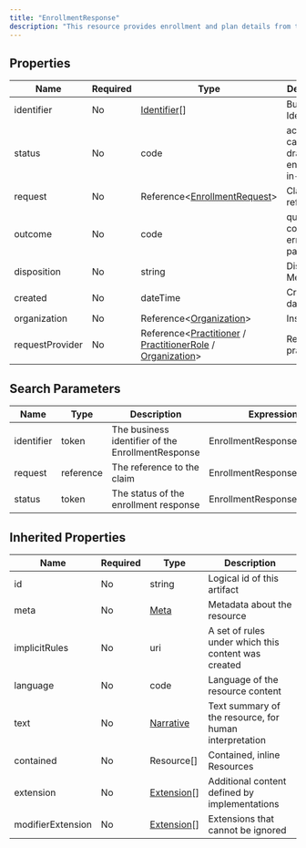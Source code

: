 ```yaml
---
title: "EnrollmentResponse"
description: "This resource provides enrollment and plan details from the processing of an EnrollmentRequest resource."
---
```


## Properties

| Name            | Required | Type                                                                                                                                                                                                    | Description                                   |
| --------------- | -------- | ------------------------------------------------------------------------------------------------------------------------------------------------------------------------------------------------------- | --------------------------------------------- |
| identifier      | No       | [Identifier](/medical-api/fhir/data-types/identifier)[]                                                                                                                                                 | Business Identifier                           |
| status          | No       | code                                                                                                                                                                                                    | active / cancelled / draft / entered-in-error |
| request         | No       | Reference&lt;[EnrollmentRequest](/medical-api/fhir/resources/enrollmentrequest)&gt;                                                                                                                     | Claim reference                               |
| outcome         | No       | code                                                                                                                                                                                                    | queued / complete / error / partial           |
| disposition     | No       | string                                                                                                                                                                                                  | Disposition Message                           |
| created         | No       | dateTime                                                                                                                                                                                                | Creation date                                 |
| organization    | No       | Reference&lt;[Organization](/medical-api/fhir/resources/organization)&gt;                                                                                                                               | Insurer                                       |
| requestProvider | No       | Reference&lt;[Practitioner](/medical-api/fhir/resources/practitioner) / [PractitionerRole](/medical-api/fhir/resources/practitionerrole) / [Organization](/medical-api/fhir/resources/organization)&gt; | Responsible practitioner                      |

## Search Parameters

| Name       | Type      | Description                                       | Expression                    |
| ---------- | --------- | ------------------------------------------------- | ----------------------------- |
| identifier | token     | The business identifier of the EnrollmentResponse | EnrollmentResponse.identifier |
| request    | reference | The reference to the claim                        | EnrollmentResponse.request    |
| status     | token     | The status of the enrollment response             | EnrollmentResponse.status     |

## Inherited Properties

| Name              | Required | Type                                                  | Description                                            |
| ----------------- | -------- | ----------------------------------------------------- | ------------------------------------------------------ |
| id                | No       | string                                                | Logical id of this artifact                            |
| meta              | No       | [Meta](/medical-api/fhir/data-types/meta)             | Metadata about the resource                            |
| implicitRules     | No       | uri                                                   | A set of rules under which this content was created    |
| language          | No       | code                                                  | Language of the resource content                       |
| text              | No       | [Narrative](/medical-api/fhir/data-types/narrative)   | Text summary of the resource, for human interpretation |
| contained         | No       | Resource[]                                            | Contained, inline Resources                            |
| extension         | No       | [Extension](/medical-api/fhir/data-types/extension)[] | Additional content defined by implementations          |
| modifierExtension | No       | [Extension](/medical-api/fhir/data-types/extension)[] | Extensions that cannot be ignored                      |
